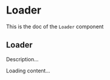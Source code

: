 <!--- Loader.stories.mdx --->


<Meta
  title="Design System/Atoms/Loader"
  component={Loader}
/>

# Loader

This is the doc of the `Loader` component

## Loader

Description...

<Canvas>
  <Story name="base">
    <Loader>Loading content...</Loader>
  </Story>
</Canvas>
